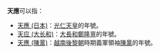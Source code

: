 '''天應'''可以指：

*[[天應_(日本)|天應 (日本)]]：[[光仁天皇|光仁天皇]]的年號。
*[[天应_(大长和)|天应 (大长和)]]：[[大長和|大長和]][[鄭隆亶|鄭隆亶]]的年號。
*[[天應_(陳暠)|天應 (陳暠)]]：[[越南|越南]][[後黎朝|後黎朝]]時期義軍領袖[[陳暠_(義軍首領)|陳暠]]的年號。

{{消歧義|T|Cat=年号消歧义}}